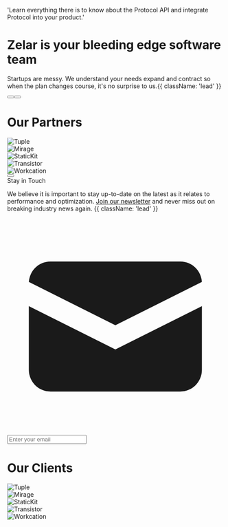 
  'Learn everything there is to know about the Protocol API and integrate Protocol into your product.'

<script src="https://cdn.jsdelivr.net/npm/typed.js@2.0.12"></script>

<HeroPattern />

<h1 class="text-[3.75rem] font-bold leading-[5rem] mb-4"> Zelar is your bleeding edge software team</h1>

Startups are messy. We understand your needs expand and contract so when the plan changes course, it's no surprise to us.{{ className: 'lead' }}

<div className="not-prose mb-16 mt-6 flex gap-3">
  <Button href="/quickstart" arrow="right" children="Get started" />
  <Button href="/sdks" variant="outline" children="Explore Case Studies" />
</div>

<h1 class="text-[1.5rem] font-bold leading-[0rem] my-4 pt-8">Our Partners</h1>

<div class="bg-transparent mt-12 mb-20">
  <div class="mx-auto max-w-7xl">
    <div class="grid grid-cols-2 gap-8 md:grid-cols-6 lg:grid-cols-5">
      <div class="col-span-1 flex justify-left md:col-span-2 lg:col-span-1">
        <img class="h-12 my-0" src="https://upload.wikimedia.org/wikipedia/commons/9/96/Microsoft_logo_%282012%29.svg" alt="Tuple"/>
      </div>
      <div class="col-span-1 flex justify-left md:col-span-2 lg:col-span-1">
        <img class="h-12 my-0" src="https://upload.wikimedia.org/wikipedia/commons/2/2f/Google_2015_logo.svg" alt="Mirage"/>
      </div>
      <div class="col-span-1 flex justify-left md:col-span-2 lg:col-span-1">
        <img class="h-12 my-0" src="https://tailwindui.com/img/logos/statickit-logo-gray-400.svg" alt="StaticKit"/>
      </div>
      <div class="col-span-1 flex justify-left md:col-span-3 lg:col-span-1">
        <img class="h-12 my-0" src="https://tailwindui.com/img/logos/transistor-logo-gray-400.svg" alt="Transistor"/>
      </div>
      <div class="col-span-2 flex justify-left md:col-span-3 lg:col-span-1">
        <img class="h-12 my-0" src="https://tailwindui.com/img/logos/workcation-logo-gray-400.svg" alt="Workcation"/>
      </div>
    </div>
  </div>
</div>

<Guides />

<Resources />

<div className="not-prose">
  <Button className="text-lg"
    href="/sdks"
    variant="text"
    arrow="right"
    children="View all services"
  />
</div>

<Heading level={2} id="guides" className="text-4xl">
        Stay in Touch
      </Heading>

We believe it is important to stay up-to-date on the latest as it relates to performance and optimization. [Join our newsletter](#) and never miss out on breaking industry news again. {{ className: 'lead' }}

<div class="relative">
  <div class="absolute inset-y-0 left-0 flex items-center pl-3 pointer-events-none">
    <svg aria-hidden="true" class="w-5 h-5 text-gray-500 dark:text-gray-400" fill="currentColor" viewBox="0 0 20 20" xmlns="http://www.w3.org/2000/svg"><path d="M2.003 5.884L10 9.882l7.997-3.998A2 2 0 0016 4H4a2 2 0 00-1.997 1.884z"></path><path d="M18 8.118l-8 4-8-4V14a2 2 0 002 2h12a2 2 0 002-2V8.118z"></path></svg>
  </div>
  <input type="text" id="email-address-icon" class="bg-gray-50 border border-gray-300 text-gray-900 text-sm rounded-lg focus:ring-blue-500 focus:border-blue-500 block w-full pl-10 p-2.5  dark:bg-gray-700 dark:border-gray-600 dark:placeholder-gray-400 dark:text-white dark:focus:ring-blue-500 dark:focus:border-blue-500" placeholder="Enter your email"/>
</div>

<h1 class="text-[1.5rem] font-bold leading-[0rem] my-4 mt-24">Our Clients</h1>

<div class="bg-transparent mt-12 mb-16">
  <div class="mx-auto max-w-7xl">
    <div class="grid grid-cols-2 gap-8 md:grid-cols-6 lg:grid-cols-5">
      <div class="col-span-1 flex justify-left md:col-span-2 lg:col-span-1">
        <img class="h-12 my-0" src="https://tailwindui.com/img/logos/tuple-logo-gray-400.svg" alt="Tuple"/>
      </div>
      <div class="col-span-1 flex justify-left md:col-span-2 lg:col-span-1">
        <img class="h-12 my-0" src="https://tailwindui.com/img/logos/mirage-logo-gray-400.svg" alt="Mirage"/>
      </div>
      <div class="col-span-1 flex justify-left md:col-span-2 lg:col-span-1">
        <img class="h-12 my-0" src="https://tailwindui.com/img/logos/statickit-logo-gray-400.svg" alt="StaticKit"/>
      </div>
      <div class="col-span-1 flex justify-left md:col-span-3 lg:col-span-1">
        <img class="h-12 my-0" src="https://tailwindui.com/img/logos/transistor-logo-gray-400.svg" alt="Transistor"/>
      </div>
      <div class="col-span-2 flex justify-left md:col-span-3 lg:col-span-1">
        <img class="h-12 my-0" src="https://tailwindui.com/img/logos/workcation-logo-gray-400.svg" alt="Workcation"/>
      </div>
    </div>
  </div>
</div>